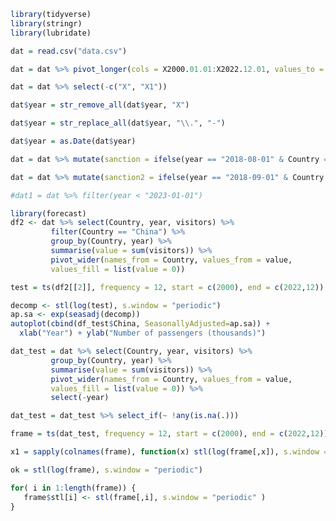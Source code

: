 ```r
library(tidyverse)
library(stringr)
library(lubridate)

dat = read.csv("data.csv")

dat = dat %>% pivot_longer(cols = X2000.01.01:X2022.12.01, values_to = "visitors", names_to = "year")

dat = dat %>% select(-c("X", "X1"))

dat$year = str_remove_all(dat$year, "X")

dat$year = str_replace_all(dat$year, "\\.", "-")

dat$year = as.Date(dat$year)

dat = dat %>% mutate(sanction = ifelse(year == "2018-08-01" & Country == "China", "1", "0"))

dat = dat %>% mutate(sanction2 = ifelse(year == "2018-09-01" & Country == "China", "1", "0"))

#dat1 = dat %>% filter(year < "2023-01-01")

```

```r
library(forecast)
df2 <- dat %>% select(Country, year, visitors) %>% 
         filter(Country == "China") %>% 
         group_by(Country, year) %>%
         summarise(value = sum(visitors)) %>%
         pivot_wider(names_from = Country, values_from = value, 
         values_fill = list(value = 0))

test = ts(df2[[2]], frequency = 12, start = c(2000), end = c(2022,12))

decomp <- stl(log(test), s.window = "periodic")
ap.sa <- exp(seasadj(decomp))
autoplot(cbind(df_test$China, SeasonallyAdjusted=ap.sa)) +
  xlab("Year") + ylab("Number of passengers (thousands)")
```
```r
dat_test = dat %>% select(Country, year, visitors) %>% 
         group_by(Country, year) %>%
         summarise(value = sum(visitors)) %>%
         pivot_wider(names_from = Country, values_from = value, 
         values_fill = list(value = 0)) %>% 
         select(-year)

dat_test = dat_test %>% select_if(~ !any(is.na(.)))

frame = ts(dat_test, frequency = 12, start = c(2000), end = c(2022,12))

x1 = sapply(colnames(frame), function(x) stl(log(frame[,x]), s.window = "periodic"))

ok = stl(log(frame), s.window = "periodic")

for( i in 1:length(frame)) {
   frame$stl[i] <- stl(frame[,i], s.window = "periodic" )
}


```

